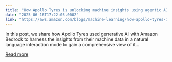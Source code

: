 ```yaml
---
title: "How Apollo Tyres is unlocking machine insights using agentic AI-powered Manufacturing Reasoner"
date: "2025-06-16T17:22:05.000Z"
link: "https://aws.amazon.com/blogs/machine-learning/how-apollo-tyres-is-unlocking-machine-insights-using-agentic-ai-powered-manufacturing-reasoner/"
---
```


In this post, we share how Apollo Tyres used generative AI with Amazon Bedrock to harness the insights from their machine data in a natural language interaction mode to gain a comprehensive view of it...

[Read more](https://aws.amazon.com/blogs/machine-learning/how-apollo-tyres-is-unlocking-machine-insights-using-agentic-ai-powered-manufacturing-reasoner/)
